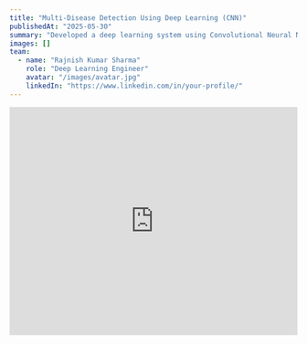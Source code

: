 ```yaml
---
title: "Multi-Disease Detection Using Deep Learning (CNN)"
publishedAt: "2025-05-30"
summary: "Developed a deep learning system using Convolutional Neural Networks (CNNs) in TensorFlow to detect multiple diseases including skin cancer, bone fractures, and COVID-19 with high accuracy."
images: []
team:
  - name: "Rajnish Kumar Sharma"
    role: "Deep Learning Engineer"
    avatar: "/images/avatar.jpg"
    linkedIn: "https://www.linkedin.com/in/your-profile/"
---
```


<iframe
  width="100%"
  height="400"
  src="https://www.youtube.com/embed/AqwLIi_b98Y"
  title="Multi-Disease Detection Demo"
  frameBorder="0"
  allow="accelerometer; autoplay; clipboard-write; encrypted-media; gyroscope; picture-in-picture"
  allowFullScreen
/>

## Overview

This project involves the development of a deep learning system capable of detecting multiple diseases using both image-based and report-based inputs. Leveraging Convolutional Neural Networks (CNNs) with TensorFlow, the system was trained on domain-specific datasets to accurately classify and diagnose the following conditions:

- Skin cancer and other skin-related diseases from dermoscopic images.
- Bone fractures from X-ray images.
- COVID-19 infection detection using chest X-ray scans.
- Cancer detection using structured medical report data.

Each model was trained individually and achieved up to **98% accuracy**, demonstrating strong generalization and performance on validation data.

## Key Features

- **Multi-Disease Capability**: Developed five independent CNN-based models, each optimized for a specific disease category.
- **High Accuracy**: Achieved training and validation accuracies of up to 98% across various datasets.
- **Data-Driven Design**: Utilized high-quality real-world datasets from Kaggle and open-source medical repositories.
- **Hybrid Input Handling**: Combined both image-based inputs (X-rays, dermoscopic scans) and structured report-based data analysis.
- **Scalable Architecture**: Modular design allows future integration of additional diseases or diagnostic methods.

## Technologies Used

- **Python**: For scripting, automation, and data preprocessing.
- **TensorFlow / Keras**: Core framework for designing and training CNN architectures.
- **OpenCV & NumPy**: Used for image transformation and analysis.
- **Pandas**: Efficient handling of tabular data for report-based diagnosis.
- **Matplotlib / Seaborn**: Visual analytics of training accuracy, loss curves, and data distribution.

## Challenges and Learnings

- **Data Quality & Imbalance**: Addressed through data augmentation and class balancing techniques.
- **Overfitting Prevention**: Implemented dropout layers, regularization, and early stopping strategies.
- **Model Interpretability**: Deployed Grad-CAM to visualize feature importance and validate model predictions.

## Outcome

This project showcases the effectiveness of CNN-based deep learning models for diagnosing multiple critical diseases with high precision. It offers promising applications in:

- Telemedicine and remote diagnostics.
- Hospital triage and screening tools.
- Future integration into real-time healthcare systems and mobile applications.
